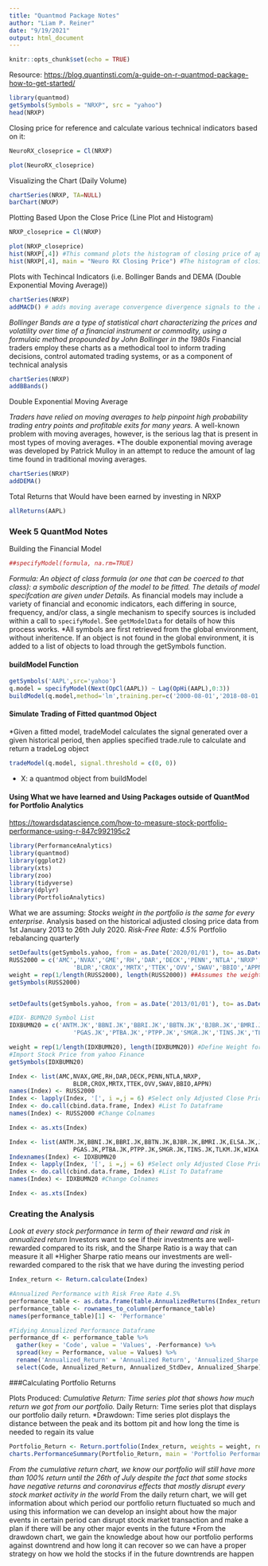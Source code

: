 ---
title: "Quantmod Package Notes"
author: "Liam P. Reiner"
date: "9/19/2021"
output: html_document
---

```{r setup, include=FALSE}
knitr::opts_chunk$set(echo = TRUE)
```


Resource: <https://blog.quantinsti.com/a-guide-on-r-quantmod-package-how-to-get-started/> 

```{r}
library(quantmod)
getSymbols(Symbols = "NRXP", src = "yahoo")
head(NRXP)
```


Closing price for reference and calculate various technical indicators based on it:

```{r}
NeuroRX_closeprice = Cl(NRXP)

plot(NeuroRX_closeprice)
```

Visualizing the Chart (Daily Volume)

```{r}
chartSeries(NRXP, TA=NULL)
barChart(NRXP)
```

Plotting Based Upon the Close Price (Line Plot and Histogram)

```{r}
NRXP_closeprice = Cl(NRXP) 

plot(NRXP_closeprice)
hist(NRXP[,4]) #This command plots the histogram of closing price of apple stock
hist(NRXP[,4], main = "Neuro RX Closing Price") #The histogram of closing price of apple stock with the heading “Apple Close”
```

Plots with Techincal Indicators (i.e. Bollinger Bands and DEMA (Double Exponential Moving Average))

```{r}
chartSeries(NRXP)
addMACD() # adds moving average convergence divergence signals to the apple stock price
```

*Bollinger Bands are a type of statistical chart characterizing the prices and volatility over time of a financial instrument or commodity, using a formulaic method propounded by John Bollinger in the 1980s 
*Financial traders employ these charts as a methodical tool to inform trading decisions, control automated trading systems, or as a component of technical analysis

```{r}
chartSeries(NRXP)
addBBands()
```

Double Exponential Moving Average

*Traders have relied on moving averages to help pinpoint high probability trading entry points and profitable exits for many years. 
*A well-known problem with moving averages, however, is the serious lag that is present in most types of moving averages.
*The double exponential moving average was developed by Patrick Mulloy in an attempt to reduce the amount of lag time found in traditional moving averages.

```{r}
chartSeries(NRXP)
addDEMA()
```


Total Returns that Would have been earned by investing in NRXP
```{r}
allReturns(AAPL)
```

### Week 5 QuantMod Notes

Building the Financial Model

```{r}
##specifyModel(formula, na.rm=TRUE)
```

*Formula: An object of class formula (or one that can be coerced to that class): a symbolic description of the model to be fitted. The details of model specifcation are given under Details.
*As financial models may include a variety of financial and economic indicators, each differing in source, frequency, and/or class, a single mechanism to specify sources is included within a call to `specifyModel`. See `getModelData` for details of how this process works.
*All symbols are first retrieved from the global environment, without inheritence. If an object is not found in the global environment, it is added to a list of objects to load through the getSymbols function.

#### buildModel Function

```{r}
getSymbols('AAPL',src='yahoo')
q.model = specifyModel(Next(OpCl(AAPL)) ~ Lag(OpHi(AAPL),0:3))
buildModel(q.model,method='lm',training.per=c('2000-08-01','2018-08-01'))

```



#### Simulate Trading of Fitted quantmod Object

*Given a fitted model, tradeModel calculates the signal generated over a given historical period, then applies specified trade.rule to calculate and return a tradeLog object

```{r}
tradeModel(q.model, signal.threshold = c(0, 0))
```

* X: a quantmod object from buildModel


#### Using What we have learned and Using Packages outside of QuantMod for Portfolio Analytics

<https://towardsdatascience.com/how-to-measure-stock-portfolio-performance-using-r-847c992195c2>

```{r}
library(PerformanceAnalytics)
library(quantmod)
library(ggplot2)
library(xts)
library(zoo)
library(tidyverse)
library(dplyr)
library(PortfolioAnalytics)
```

What we are assuming:
*Stocks weight in the portfolio is the same for every enterprise.
*Analysis based on the historical adjusted closing price data from 1st January 2013 to 26th July 2020.
*Risk-Free Rate: 4.5%
*Portfolio rebalancing quarterly

```{r}
setDefaults(getSymbols.yahoo, from = as.Date('2020/01/01'), to= as.Date('2021/01/01'))
RUSS2000 = c('AMC','NVAX','GME','RH','DAR','DECK','PENN','NTLA','NRXP',
                  'BLDR','CROX','MRTX','TTEK','OVV','SWAV','BBIO','APPN')
weight = rep(1/length(RUSS2000), length(RUSS2000)) ##Assumes the weighting of every stock is the same (i.e. 1)
getSymbols(RUSS2000)


setDefaults(getSymbols.yahoo, from = as.Date('2013/01/01'), to= as.Date('2020/07/26')) #Set GetSymbols default parameter such as Data Source and Time Periods 

#IDX- BUMN20 Symbol List
IDXBUMN20 = c('ANTM.JK','BBNI.JK','BBRI.JK','BBTN.JK','BJBR.JK','BMRI.JK','ELSA.JK','JSMR.JK','KAEF.JK',
                  'PGAS.JK','PTBA.JK','PTPP.JK','SMGR.JK','TINS.JK','TLKM.JK','WIKA.JK','WSKT.JK')

weight = rep(1/length(IDXBUMN20), length(IDXBUMN20)) #Define Weight for every stock in Portfolio
#Import Stock Price from yahoo Finance
getSymbols(IDXBUMN20)
```



```{r}
Index <- list(AMC,NVAX,GME,RH,DAR,DECK,PENN,NTLA,NRXP,
                  BLDR,CROX,MRTX,TTEK,OVV,SWAV,BBIO,APPN)
names(Index) <- RUSS2000
Index <- lapply(Index, '[', i =,j = 6) #Select only Adjusted Close Price
Index <- do.call(cbind.data.frame, Index) #List To Dataframe
names(Index) <- RUSS2000 #Change Colnames

Index <- as.xts(Index)
```



```{r}
Index <- list(ANTM.JK,BBNI.JK,BBRI.JK,BBTN.JK,BJBR.JK,BMRI.JK,ELSA.JK,JSMR.JK,KAEF.JK,
                  PGAS.JK,PTBA.JK,PTPP.JK,SMGR.JK,TINS.JK,TLKM.JK,WIKA.JK,WSKT.JK)
Indexnames(Index) <- IDXBUMN20
Index <- lapply(Index, '[', i =,j = 6) #Select only Adjusted Close Price
Index <- do.call(cbind.data.frame, Index) #List To Dataframe
names(Index) <- IDXBUMN20 #Change Colnames

Index <- as.xts(Index)
```


### Creating the Analysis 

*Look at every stock performance in term of their reward and risk in annualized return
*Investors want to see if their investments are well-rewarded compared to its risk, and the Sharpe Ratio is a way that can measure it all
  *Higher Sharpe ratio means our investments are well-rewarded compared to the risk that we have during the investing period

```{r}
Index_return <- Return.calculate(Index)

#Annualized Performance with Risk Free Rate 4.5%
performance_table <- as.data.frame(table.AnnualizedReturns(Index_return, Rf = 0.05/279.8))
performance_table <- rownames_to_column(performance_table)
names(performance_table)[1] <- 'Performance'

#Tidying Annualized Performance Dataframe
performance_df <- performance_table %>% 
  gather(key = 'Code', value = 'Values', -Performance) %>% 
  spread(key = Performance, value = Values) %>%
  rename('Annualized_Return' = 'Annualized Return', 'Annualized_Sharpe' = 'Annualized Sharpe (Rf=4.5%)','Annualized_StdDev' = 'Annualized Std Dev' ) %>%
  select(Code, Annualized_Return, Annualized_StdDev, Annualized_Sharpe)
```


###Calculating Portfolio Returns

Plots Produced:
*Cumulative Return: Time series plot that shows how much return we got from our portfolio.
*Daily Return: Time series plot that displays our portfolio daily return.
*Drawdown: Time series plot displays the distance between the peak and its bottom pit and how long the time is needed to regain its value

```{r}
Portfolio_Return <- Return.portfolio(Index_return, weights = weight, rebalance_on = 'quarters')
charts.PerformanceSummary(Portfolio_Return, main = 'Portfolio Performance Summary')
```

*From the cumulative return chart, we know our portfolio will still have more than 100% return until the 26th of July despite the fact that some stocks have negative returns and coronavirus effects that mostly disrupt every stock market activity in the world
*From the daily return chart, we will get information about which period our portfolio return fluctuated so much and using this information we can develop an insight about how the major events in certain period can disrupt stock market transaction and make a plan if there will be any other major events in the future
*From the drawdown chart, we gain the knowledge about how our portfolio performs against downtrend and how long it can recover so we can have a proper strategy on how we hold the stocks if in the future downtrends are happen